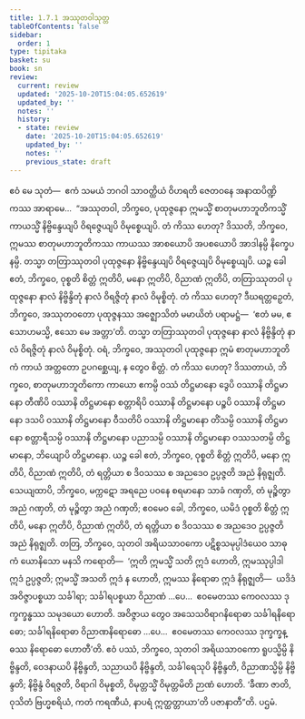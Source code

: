 ```yaml
---
title: 1.7.1 အဿုတဝါသုတ္တ
tableOfContents: false
sidebar:
  order: 1
type: tipitaka
basket: su
book: sn
review:
  current: review
  updated: '2025-10-20T15:04:05.652619'
  updated_by: ''
  notes: ''
  history:
  - state: review
    date: '2025-10-20T15:04:05.652619'
    updated_by: ''
    notes: ''
    previous_state: draft
---
```



<DynamicBreadcrumb />


<ReviewStatus review={frontmatter.review} showDetails={true} />

<HypothesisAnnotation frontmatter={frontmatter} />

<Division number="61" book="sn" e="ch" v="18" p="288">

<Paragraph number="436" book="sn">
ဧဝံ မေ သုတံ—  ဧကံ သမယံ ဘဂဝါ သာဝတ္ထိယံ ဝိဟရတိ ဇေတဝနေ အနာထပိဏ္ဍိကဿ အာရာမေ…  “အဿုတဝါ, ဘိက္ခဝေ, ပုထုဇ္ဇနော ဣမသ္မိံ စာတုမဟာဘူတိကသ္မိံ ကာယသ္မိံ နိဗ္ဗိန္ဒေယျပိ ဝိရဇ္ဇေယျပိ ဝိမုစ္စေယျပိ. တံ ကိဿ ဟေတု? ဒိဿတိ, ဘိက္ခဝေ, ဣမဿ စာတုမဟာဘူတိကဿ ကာယဿ အာစယောပိ အပစယောပိ အာဒါနမ္ပိ နိက္ခေပနမ္ပိ. တသ္မာ တတြာဿုတဝါ ပုထုဇ္ဇနော နိဗ္ဗိန္ဒေယျပိ ဝိရဇ္ဇေယျပိ ဝိမုစ္စေယျပိ.
</Paragraph>

<Paragraph number="437" book="sn">
ယဉ္စ ခေါ ဧတံ, ဘိက္ခဝေ, ဝုစ္စတိ စိတ္တံ ဣတိပိ, မနော ဣတိပိ, ဝိညာဏံ ဣတိပိ, တတြာဿုတဝါ ပုထုဇ္ဇနော နာလံ နိဗ္ဗိန္ဒိတုံ နာလံ ဝိရဇ္ဇိတုံ နာလံ ဝိမုစ္စိတုံ. တံ ကိဿ ဟေတု? ဒီဃရတ္တဉှေတံ, ဘိက္ခဝေ, အဿုတဝတော ပုထုဇ္ဇနဿ အဇ္ဈောသိတံ မမာယိတံ ပရာမဋ္ဌံ—  ‘ဧတံ မမ, ဧသောဟမသ္မိ, ဧသော မေ အတ္တာ’တိ. တသ္မာ တတြာဿုတဝါ ပုထုဇ္ဇနော နာလံ နိဗ္ဗိန္ဒိတုံ နာလံ ဝိရဇ္ဇိတုံ နာလံ ဝိမုစ္စိတုံ.
</Paragraph>

<Paragraph number="438" book="sn">
ဝရံ, ဘိက္ခဝေ, အဿုတဝါ ပုထုဇ္ဇနော ဣမံ စာတုမဟာဘူတိကံ ကာယံ အတ္တတော ဥပဂစ္ဆေယျ, န တွေဝ စိတ္တံ. တံ ကိဿ ဟေတု? ဒိဿတာယံ, ဘိက္ခဝေ, စာတုမဟာဘူတိကော ကာယော ဧကမ္ပိ ဝဿံ တိဋ္ဌမာနော ဒွေပိ ဝဿာနိ တိဋ္ဌမာနော တီဏိပိ ဝဿာနိ တိဋ္ဌမာနော စတ္တာရိပိ ဝဿာနိ တိဋ္ဌမာနော ပဉ္စပိ ဝဿာနိ တိဋ္ဌမာနော ဒသပိ ဝဿာနိ တိဋ္ဌမာနော ဝီသတိပိ ဝဿာနိ တိဋ္ဌမာနော တိံသမ္ပိ ဝဿာနိ တိဋ္ဌမာနော စတ္တာရီသမ္ပိ ဝဿာနိ တိဋ္ဌမာနော ပညာသမ္ပိ ဝဿာနိ တိဋ္ဌမာနော ဝဿသတမ္ပိ တိဋ္ဌမာနော, ဘိယျောပိ တိဋ္ဌမာနော.
</Paragraph>

<Paragraph number="439" book="sn">
ယဉ္စ ခေါ ဧတံ, ဘိက္ခဝေ, ဝုစ္စတိ စိတ္တံ ဣတိပိ, မနော ဣတိပိ, ဝိညာဏံ ဣတိပိ, တံ ရတ္တိယာ စ ဒိဝသဿ စ အညဒေဝ ဥပ္ပဇ္ဇတိ အညံ နိရုဇ္ဈတိ. သေယျထာပိ, ဘိက္ခဝေ, မက္ကဋော အရညေ ပဝနေ စရမာနော သာခံ ဂဏှတိ, တံ မုဉ္စိတွာ အညံ ဂဏှတိ, တံ မုဉ္စိတွာ အညံ ဂဏှတိ; ဧဝမေဝ ခေါ, ဘိက္ခဝေ, ယမိဒံ ဝုစ္စတိ စိတ္တံ ဣတိပိ, မနော ဣတိပိ, ဝိညာဏံ ဣတိပိ, တံ ရတ္တိယာ စ ဒိဝသဿ စ အညဒေဝ ဥပ္ပဇ္ဇတိ အညံ နိရုဇ္ဈတိ.
</Paragraph>

<Paragraph number="440" book="sn">
တတြ, ဘိက္ခဝေ, သုတဝါ အရိယသာဝကော ပဋိစ္စသမုပ္ပါဒံယေဝ သာဓုကံ ယောနိသော မနသိ ကရောတိ—  ‘ဣတိ ဣမသ္မိံ သတိ ဣဒံ ဟောတိ, ဣမဿုပ္ပါဒါ ဣဒံ ဥပ္ပဇ္ဇတိ; ဣမသ္မိံ အသတိ ဣဒံ န ဟောတိ, ဣမဿ နိရောဓာ ဣဒံ နိရုဇ္ဈတိ—  ယဒိဒံ အဝိဇ္ဇာပစ္စယာ သင်္ခါရာ; သင်္ခါရပစ္စယာ ဝိညာဏံ …ပေ…  ဧဝမေတဿ ကေဝလဿ ဒုက္ခက္ခန္ဓဿ သမုဒယော ဟောတိ. အဝိဇ္ဇာယ တွေဝ အသေသဝိရာဂနိရောဓာ သင်္ခါရနိရောဓော; သင်္ခါရနိရောဓာ ဝိညာဏနိရောဓော …ပေ…  ဧဝမေတဿ ကေဝလဿ ဒုက္ခက္ခန္ဓဿ နိရောဓော ဟောတီ’တိ.
</Paragraph>

<Paragraph number="441" book="sn">
ဧဝံ ပဿံ, ဘိက္ခဝေ, သုတဝါ အရိယသာဝကော ရူပသ္မိမ္ပိ နိဗ္ဗိန္ဒတိ, ဝေဒနာယပိ နိဗ္ဗိန္ဒတိ, သညာယပိ နိဗ္ဗိန္ဒတိ, သင်္ခါရေသုပိ နိဗ္ဗိန္ဒတိ, ဝိညာဏသ္မိမ္ပိ နိဗ္ဗိန္ဒတိ; နိဗ္ဗိန္ဒံ ဝိရဇ္ဇတိ, ဝိရာဂါ ဝိမုစ္စတိ, ဝိမုတ္တသ္မိံ ဝိမုတ္တမိတိ ဉာဏံ ဟောတိ. ‘ခီဏာ ဇာတိ, ဝုသိတံ ဗြဟ္မစရိယံ, ကတံ ကရဏီယံ, နာပရံ ဣတ္ထတ္တာယာ’တိ ပဇာနာတီ”တိ.

</Paragraph>
</Division>

<Paragraph number="442" type="center" book="sn">
ပဌမံ.
</Paragraph>